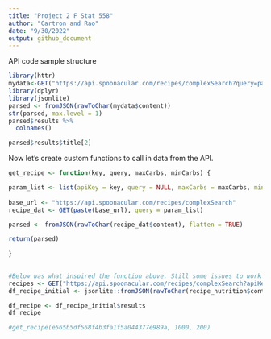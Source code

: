 ```yaml
---
title: "Project 2 F Stat 558"
author: "Cartron and Rao"
date: "9/30/2022"
output: github_document
---
```



API code sample structure

```r
library(httr)
mydata<-GET("https://api.spoonacular.com/recipes/complexSearch?query=pasta&maxFat=25&number=2&apiKey=55fcdcfd9f374fa3adb1246f5c30c78b")
library(dplyr)
library(jsonlite)
parsed <- fromJSON(rawToChar(mydata$content))
str(parsed, max.level = 1)
parsed$results %>%
  colnames()

parsed$results$title[2] 
```
 
Now let's create custom functions to call in data from the API.

```r
get_recipe <- function(key, query, maxCarbs, minCarbs) {

param_list <- list(apiKey = key, query = NULL, maxCarbs = maxCarbs, minCarbs = minCarbs) 
  
base_url <- "https://api.spoonacular.com/recipes/complexSearch"
recipe_dat <- GET(paste(base_url), query = param_list)

parsed <- fromJSON(rawToChar(recipe_dat$content), flatten = TRUE)

return(parsed)
  
}
  

#Below was what inspired the function above. Still some issues to work out. 
recipes <- GET("https://api.spoonacular.com/recipes/complexSearch?apiKey=e565b5df568f4b3fa1f5a044377e989a")
df_recipe_initial <- jsonlite::fromJSON(rawToChar(recipe_nutrition$content), flatten = TRUE)

df_recipe <- df_recipe_initial$results
df_recipe

```

```r
#get_recipe(e565b5df568f4b3fa1f5a044377e989a, 1000, 200)
```


